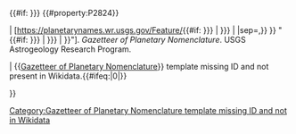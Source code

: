 {{#if: {{{1|{{{id<includeonly>|</includeonly>}}}}}} {{#property:P2824}}

| [https://planetarynames.wr.usgs.gov/Feature/{{#if: {{{1|{{{id<includeonly>|</includeonly>}}}}}} | {{{1|{{{id}}}}}} | {{First word|1={{#property:P2824}}|sep=,}} }} "{{#if: {{{2|{{{name<includeonly>|</includeonly>}}}}}} | {{{2|{{{name}}}}}} | {{PAGENAME}} }}"]. ''Gazetteer of Planetary Nomenclature''. USGS Astrogeology Research Program.

| <span class="error">&#123;&#123;[[Template:Gazetteer of Planetary Nomenclature|Gazetteer of Planetary Nomenclature]]&#125;&#125; template missing ID and not present in Wikidata.</span>{{#ifeq:{{NAMESPACENUMBER}}|0|[[Category:Gazetteer of Planetary Nomenclature template missing ID and not in Wikidata]]}}

}}
<noinclude>{{Documentation}}</noinclude>